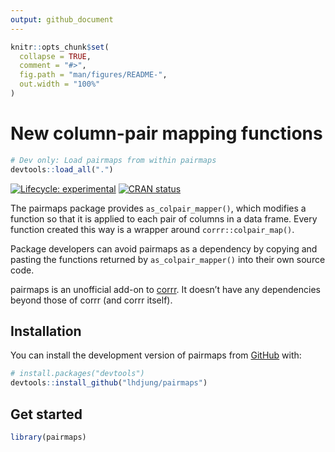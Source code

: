 ```yaml
---
output: github_document
---
```


<!-- README.md is generated from README.Rmd. Please edit that file -->

```r
knitr::opts_chunk$set(
  collapse = TRUE,
  comment = "#>",
  fig.path = "man/figures/README-",
  out.width = "100%"
)
```

# New column-pair mapping functions

```r
# Dev only: Load pairmaps from within pairmaps
devtools::load_all(".")
```

<!-- badges: start -->

[![Lifecycle: experimental](https://img.shields.io/badge/lifecycle-experimental-orange.svg)](https://lifecycle.r-lib.org/articles/stages.html#experimental) [![CRAN status](https://www.r-pkg.org/badges/version/pairmaps)](https://CRAN.R-project.org/package=pairmaps)

<!-- badges: end -->

The pairmaps package provides `as_colpair_mapper()`, which modifies a function so that it is applied to each pair of columns in a data frame. Every function created this way is a wrapper around `corrr::colpair_map()`.

Package developers can avoid pairmaps as a dependency by copying and pasting the functions returned by `as_colpair_mapper()` into their own source code.

pairmaps is an unofficial add-on to [corrr](https://corrr.tidymodels.org/). It doesn't have any dependencies beyond those of corrr (and corrr itself).

## Installation

You can install the development version of pairmaps from [GitHub](https://github.com/) with:

``` r
# install.packages("devtools")
devtools::install_github("lhdjung/pairmaps")
```

## Get started

```r
library(pairmaps)
```
